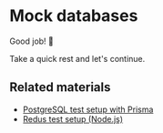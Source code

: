 # Mock databases

Good job! 👏

Take a quick rest and let's continue.

## Related materials

- [PostgreSQL test setup with Prisma](https://www.prisma.io/docs/orm/prisma-client/testing/integration-testing)
- [Redus test setup (Node.js)](https://redis.io/docs/latest/develop/clients/nodejs/)
